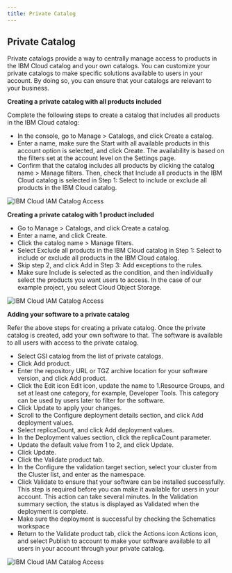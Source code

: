 ```yaml
---
title: Private Catalog
---
```



<PageDescription>

</PageDescription>

## **Private Catalog**

Private catalogs provide a way to centrally manage access to products in the IBM Cloud catalog and your own catalogs. You can customize your private catalogs to make specific solutions available to users in your account. By doing so, you can ensure that your catalogs are relevant to your business. 

**Creating a private catalog with all products included**

Complete the following steps to create a catalog that includes all products in the IBM Cloud catalog:

- In the console, go to Manage > Catalogs, and click Create a catalog.
- Enter a name, make sure the Start with all available products in this account option is selected, and click Create. The availability is based on the filters set at the account level on the Settings page.
- Confirm that the catalog includes all products by clicking the catalog name > Manage filters. Then, check that Include all products in the IBM Cloud catalog is selected in Step 1: Select to include or exclude all products in the IBM Cloud catalog.

![IBM Cloud IAM Catalog Access](images/AllProd.png)

**Creating a private catalog with 1 product included**

- Go to Manage > Catalogs, and click Create a catalog.
- Enter a name, and click Create.
- Click the catalog name > Manage filters.
- Select Exclude all products in the IBM Cloud catalog in Step 1: Select to include or exclude all products in the IBM Cloud catalog.
- Skip step 2, and click Add in Step 3: Add exceptions to the rules.
- Make sure Include is selected as the condition, and then individually select the products you want users to access. In the case of our example project, you select Cloud Object Storage.

![IBM Cloud IAM Catalog Access](images/OneProd.png)

**Adding your software to a private catalog**

Refer the above steps for creating a private catalog. Once the private catalog is created, add your own software to that. The software is available to all users with access to the private catalog.

- Select GSI catalog from the list of private catalogs.
- Click Add product.
- Enter the repository URL or TGZ archive location for your software version, and click Add product. 
- Click the Edit icon Edit icon, update the name to 1.Resource Groups, and set at least one category, for example, Developer Tools. This category can be used by users later to filter for the software.
- Click Update to apply your changes.
- Scroll to the Configure deployment details section, and click Add deployment values.
- Select replicaCount, and click Add deployment values.
- In the Deployment values section, click the replicaCount parameter.
- Update the default value from 1 to 2, and click Update.
- Click Update.
- Click the Validate product tab.
- In the Configure the validation target section, select your cluster from the Cluster list, and enter  as the namespace.
- Click Validate to ensure that your software can be installed successfully. This step is required before you can make it available for users in your account. This action can take several minutes. In the Validation summary section, the status is displayed as Validated when the deployment is complete.
- Make sure the deployment is successful by checking the Schematics workspace 
- Return to the Validate product tab, click the Actions icon Actions icon, and select Publish to account to make your software available to all users in your account through your private catalog.

![IBM Cloud IAM Catalog Access](images/PrivateCatalog.png)